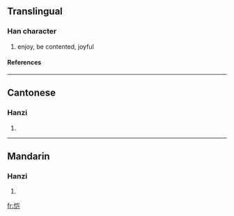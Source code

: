 {{see|愷}}

==Translingual==
===Han character===
{{Han char|rn=61|rad=心|as=06|sn=9|four=|canj=心山尸山 (PUSU)}}
# enjoy, be contented, joyful
====References====
{{Han ref|kx=0386.161|hdz=42296.030|uh=607A|ud=24698}}
----
==Cantonese==
===Hanzi===
{{yue-hanzi|jyut=|y=hoi2}}
# {{defn|Cantonese}}
----
==Mandarin==
===Hanzi===
{{cmn-hanzi|tra=愷|pin=[[kǎi]] (kai3)|wg=k'ai<sup>3</sup>}}
# {{defn|Mandarin}}

[[fr:恺]]